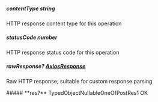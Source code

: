 
##### **contentType** string
HTTP response content type for this operation

##### **statusCode** number
HTTP response status code for this operation

##### **rawResponse?** [AxiosResponse](https://axios-http.com/docs/res_schema)
Raw HTTP response; suitable for custom response parsing

<Collapsible>
    ##### **res?** TypedObjectNullableOneOfPostRes1
    OK
    <Collapsible.Break/>
    <TypedObjectNullableOneOfPostRes1/>
</Collapsible>

